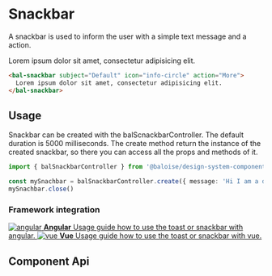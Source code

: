 
# Snackbar

A snackbar is used to inform the user with a simple text message and a action.

<Canvas>
  <bal-doc-app>
    <bal-snackbar subject="Default" icon="info-circle" action="More">
      Lorem ipsum dolor sit amet, consectetur adipisicing elit.
    </bal-snackbar>
  </bal-doc-app>
</Canvas>

```html
<bal-snackbar subject="Default" icon="info-circle" action="More">
  Lorem ipsum dolor sit amet, consectetur adipisicing elit.
</bal-snackbar>
```

## Usage

Snackbar can be created with the balScnackbarController. The default duration is 5000 milliseconds. The create method return the instance of the created snackbar, so there you can access all the props and methods of it.

```typescript
import { balSnackbarController } from '@baloise/design-system-components'

const mySnachbar = balSnackbarController.create({ message: 'Hi I am a default snackbar!', duration: 1000 })
mySnachbar.close()
```

### Framework integration


<div className="link-list">
  <a className="link-item" href="?path=/docs/getting-started-angular-usage-of-toast-snackbars--page">
    <img src={AngularLogo} alt="angular" />
    <span>
      <strong>Angular</strong>
      Usage guide how to use the toast or snackbar with angular.
    </span>
  </a>
  <a className="link-item" href="?path=/docs/getting-started-vue-usage-of-toast-snackbar--page">
    <img src={VueLogo} alt="vue" />
    <span>
      <strong>Vue</strong>
      Usage guide how to use the toast or snackbar with vue.
    </span>
  </a>
</div>

## Component Api

<Description markdown={readme} />

<br />


<Description markdown={testing} />

<bal-doc-github link="/components/notice/bal-snackbar/stories/bal-snackbar.docs.mdx"></bal-doc-github>
